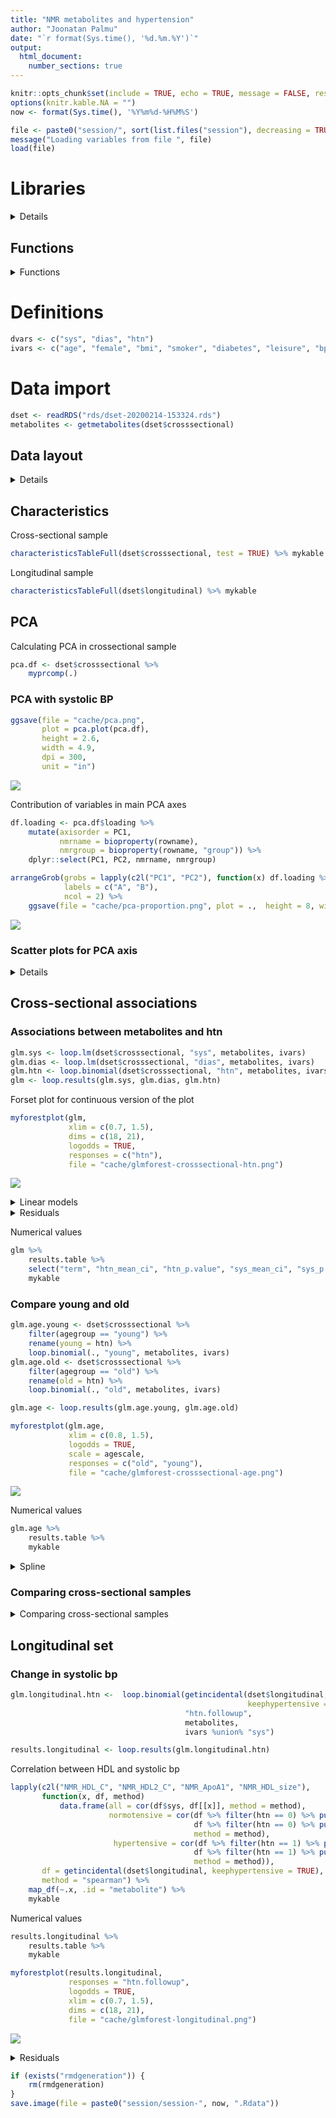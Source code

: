```yaml
---
title: "NMR metabolites and hypertension"
author: "Joonatan Palmu"
date: "`r format(Sys.time(), '%d.%m.%Y')`"
output: 
  html_document:
    number_sections: true
---
```


```r
knitr::opts_chunk$set(include = TRUE, echo = TRUE, message = FALSE, results='asis', cache=FALSE, warning=FALSE)
options(knitr.kable.NA = "")
now <- format(Sys.time(), '%Y%m%d-%H%M%S')
```

```r
file <- paste0("session/", sort(list.files("session"), decreasing = TRUE)[1])
message("Loading variables from file ", file)
load(file)
```

# Libraries

<details>

```r
# BASIC
library(magrittr)
library(knitr)
library(kableExtra)
library(tidyr)
library(broom)
# MODELING
#library(MASS)
library(dplyr)
library(parallel)
library(doMC)
library(officer)
library(flextable)
library(lme4)
# PLOT
library(ggplot2)
library(ggrepel)
library(ggeffects)
library(isoband)
library(randomForest)
library(png)
library(RColorBrewer)
library(ggquiver)
library(ggcorrplot)
# OTHER
library(Boruta)
library(pander)
library(caret)
library(pROC)
library(broom.mixed)
library(haven)
library(readxl)
library(openxlsx)
library(ggforestplot)
library(patchwork)
library(ggfortify)
library(cluster)
library(tableone)
library(purrr)
library(nnet)
library(ordinal)
library(egg)
library(gridExtra)
library(sure)
library(stringr)
library(haven)
library(car)
library(xfun)
library(PredictABEL)
library(pROC)
library(stargazer)
library(nricens)
```

</details>

## Functions

<details><summary>Functions</summary>

```r
sourcefiles <- c("articles-functions.R",
                 "articles-models.R",
                 "articles-plots.R",
                 "articles-tables.R")
```

```r
for (f in sourcefiles) {
    source(f)
}
```

```r
xfun::embed_files(c("rrnmr.Rmd", sourcefiles))
```

</details>

# Definitions

```r
dvars <- c("sys", "dias", "htn")
ivars <- c("age", "female", "bmi", "smoker", "diabetes", "leisure", "bptreat", "koltreat", "cohort")
```

# Data import

```r
dset <- readRDS("rds/dset-20200214-153324.rds")
metabolites <- getmetabolites(dset$crosssectional)
```

## Data layout

<details>

### Cross-sectional QQ-plots

```r
diagnosticqqplot(dset$crosssectional, metabolites)
```

### Cross-sectional correlation plot

```r
mycorrplot(dset$crosssectional, metabolites)
```

</details>

## Characteristics

Cross-sectional sample

```r
characteristicsTableFull(dset$crosssectional, test = TRUE) %>% mykable
```

Longitudinal sample

```r
characteristicsTableFull(dset$longitudinal) %>% mykable
```

## PCA

Calculating PCA in crossectional sample

```r
pca.df <- dset$crosssectional %>%
    myprcomp(.)
```

### PCA with systolic BP

```r
ggsave(file = "cache/pca.png",
       plot = pca.plot(pca.df),
       height = 2.6,
       width = 4.9,
       dpi = 300,
       unit = "in")
```

<img src="cache/pca.png" />

Contribution of variables in main PCA axes

```r
df.loading <- pca.df$loading %>%
    mutate(axisorder = PC1,
           nmrname = bioproperty(rowname),
           nmrgroup = bioproperty(rowname, "group")) %>% 
    dplyr::select(PC1, PC2, nmrname, nmrgroup)

arrangeGrob(grobs = lapply(c2l("PC1", "PC2"), function(x) df.loading %>% pca.loading(axis = x)),
            labels = c("A", "B"),
            ncol = 2) %>%
    ggsave(file = "cache/pca-proportion.png", plot = .,  height = 8, width = 8, dpi = 300)
```

<img src = "cache/pca-proportion.png" />

### Scatter plots for PCA axis

<details>

```r
pca.scatterplots(pca.df) %>%
    ggsave(file = "cache/pca-scatter.png", plot = ., height = 10, width = 15, dpi = 300)
```

<img src = "cache/pca-scatter.png" />

</details>

## Cross-sectional associations

### Associations between metabolites and htn

```r
glm.sys <- loop.lm(dset$crosssectional, "sys", metabolites, ivars)
glm.dias <- loop.lm(dset$crosssectional, "dias", metabolites, ivars)
glm.htn <- loop.binomial(dset$crosssectional, "htn", metabolites, ivars)
glm <- loop.results(glm.sys, glm.dias, glm.htn)
```

Forset plot for continuous version of the plot

```r
myforestplot(glm,
             xlim = c(0.7, 1.5),
             dims = c(18, 21),
             logodds = TRUE,
             responses = c("htn"),
             file = "cache/glmforest-crosssectional-htn.png")
```

<img src="cache/glmforest-crosssectional-htn.png" />

<details><summary>Linear models</summary>

```r
myforestplot(glm,
             xlim = c(-2, 3),
             responses = c("sys", "dias"),
             file = "cache/glmforest-crosssectional-bp.png")
```

<img src="cache/glmforest-crosssectional-bp.png" />

</details>

<details><summary>Residuals</summary>

```r
grid.arrange(grobs = loop.residuals(glm.htn), ncol = 4)
```

</details>

Numerical values

```r
glm %>% 
    results.table %>%
    select("term", "htn_mean_ci", "htn_p.value", "sys_mean_ci", "sys_p.value", "dias_mean_ci", "dias_p.value") %>%
    mykable
```

### Compare young and old

```r
glm.age.young <- dset$crosssectional %>%
    filter(agegroup == "young") %>%
    rename(young = htn) %>%
    loop.binomial(., "young", metabolites, ivars)
glm.age.old <- dset$crosssectional %>%
    filter(agegroup == "old") %>%
    rename(old = htn) %>%
    loop.binomial(., "old", metabolites, ivars)

glm.age <- loop.results(glm.age.young, glm.age.old)
```

```r
myforestplot(glm.age,
             xlim = c(0.8, 1.5),
             logodds = TRUE,
             scale = agescale,
             responses = c("old", "young"),
             file = "cache/glmforest-crosssectional-age.png")
```

<img src = "cache/glmforest-crosssectional-age.png" />

Numerical values

```r
glm.age %>% 
    results.table %>%
    mykable
```


<details><summary>Spline</summary>

```r
{ dset$crosssectional %>%
      gather(key, value, metabolites) %>%
      mutate(name = bioproperty(key, "name")) %>%
      ggplot(aes(x = age, y = value)) +
      facet_wrap(~name, ncol = 4, scales = "free_y") +
      geom_jitter(shape = ".", width = 0.5, alpha = 0.2) +
      geom_smooth(method = "gam", formula = y ~ s(x, bs = "cs")) +
      scale_x_continuous("Age") +
      scale_y_continuous("") +
      theme_classic() +
      theme(strip.background = element_blank(),
            strip.text.x = element_text(size = 10)) } %>%
    ggsave(file = "cache/spline-crosssectional.png", plot = ., height = 20, width = 8, dpi = 300, unit = "in")
```

<img src = "cache/spline-crosssectional.png" />

</details>

### Comparing cross-sectional samples

<details><summary>Comparing cross-sectional samples</summary>

```r
glm.compare <- dset$crosssectional %>%
    group_by(cohort) %>% 
    dplyr::do(loop.binomial(., "htn", metabolites, ivars %difference% "cohort") %>%
              loop.results) %>%
    ungroup %>%
    mutate(response = cohort)

myforestplot(glm.compare,
             xlim = c(0.5, 2.5),
             logodds = TRUE,
             responses = c("1997", "2002", "2007", "2012", "T2000"),
             file = "cache/glmcompare-crosssectional.png",
             dims = c(18, 24),
             scale = cohortscale)
```

<img src = "cache/glmcompare-crosssectional.png" />

</details>

## Longitudinal set

### Change in systolic bp

```r
glm.longitudinal.htn <-  loop.binomial(getincidental(dset$longitudinal,
                                                     keephypertensive = TRUE),
                                       "htn.followup",
                                       metabolites,
                                       ivars %union% "sys")

results.longitudinal <- loop.results(glm.longitudinal.htn)
```

Correlation between HDL and systolic bp

```r
lapply(c2l("NMR_HDL_C", "NMR_HDL2_C", "NMR_ApoA1", "NMR_HDL_size"),
       function(x, df, method)
           data.frame(all = cor(df$sys, df[[x]], method = method),
                      normotensive = cor(df %>% filter(htn == 0) %>% pull(sys),
                                         df %>% filter(htn == 0) %>% pull(x),
                                         method = method),
                       hypertensive = cor(df %>% filter(htn == 1) %>% pull(sys),
                                         df %>% filter(htn == 1) %>% pull(x),
                                         method = method)),
       df = getincidental(dset$longitudinal, keephypertensive = TRUE),
       method = "spearman") %>%
    map_df(~.x, .id = "metabolite") %>%
    mykable
```

Numerical values

```r
results.longitudinal %>% 
    results.table %>%
    mykable
```


```r
myforestplot(results.longitudinal,
             responses = "htn.followup",
             logodds = TRUE,
             xlim = c(0.7, 1.5),
             dims = c(18, 21),
             file = "cache/glmforest-longitudinal.png")
```

<img src = "cache/glmforest-longitudinal.png" />

<details><summary>Residuals</summary>

```r
ggsave(file = "cache/residuals-longitudinal.png",
       plot = grid.arrange(grobs = loop.residuals(glm.longitudinal.htn), ncol = 4),
       height = 20,
       width = 8,
       dpi = 300,
       unit = "in")
```

<img src = "cache/residuals-longitudinal.png" />

</details>

  
```r
if (exists("rmdgeneration")) {
    rm(rmdgeneration)
}
save.image(file = paste0("session/session-", now, ".Rdata"))
```
